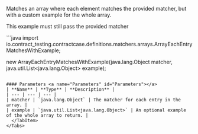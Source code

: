
Matches an array where each element matches the provided matcher, but with a custom example for the whole array.

This example must still pass the
provided matcher

<Tabs groupId="language">
  <TabItem value="java" label="Java">
```java
import io.contract_testing.contractcase.definitions.matchers.arrays.ArrayEachEntryMatchesWithExample;

new ArrayEachEntryMatchesWithExample(java.lang.Object matcher, java.util.List<java.lang.Object> example);
```

#### Parameters <a name="Parameters" id="Parameters"></a>
| **Name** | **Type** | **Description** |
| --- | --- | --- |
| matcher | `java.lang.Object` | The matcher for each entry in the array. |
| example | `java.util.List<java.lang.Object>` | An optional example of the whole array to return. |
  </TabItem>
</Tabs>
